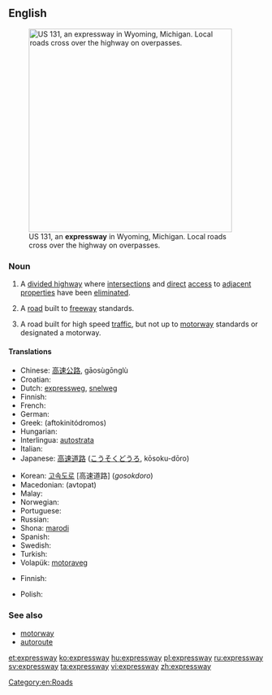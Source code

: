 ==English==
{{wikipedia}}

[[File:US 131, M-6, 68th St interchange.jpg|thumb|400px|right|US&nbsp;131, an '''expressway''' in Wyoming, Michigan. Local roads cross over the highway on overpasses.]]

===Noun===
{{en-noun}}

# {{context|parts of the|_|US}} A [[divided highway]] where [[intersection]]s and [[direct]] [[access]] to [[adjacent]] [[properties]] have been [[eliminated]].
# {{Canada|parts of the US}} A [[road]] built to [[freeway]] standards.
# {{New Zealand}} A road built for high speed [[traffic]], but not up to [[motorway]] standards or designated a motorway.

====Translations====
{{trans-top|US: divided highway}}
* Chinese: [[高速公路]], gāosùgōnglù
* Croatian: {{t+|hr|autocesta}}
* Dutch: [[expressweg]], [[snelweg]]
* Finnish: {{t-|fi|moottoriliikennetie}}
* French: {{t+|fr|autoroute|f}}
* German: {{t+|de|Autobahn}}
* Greek: {{t+|el|αυτοκινητόδρομος|m}} (aftokinitódromos)
* Hungarian: {{t+|hu|autópálya}}
* Interlingua: [[autostrata]]
* Italian: {{t-|it|superstrada}}
* Japanese: [[高速道路]] ([[こうそくどうろ]], kōsoku-dōro)
{{trans-mid}}
* Korean: [[고속도로]] [高速道路] (''gosokdoro'')
* Macedonian: {{t-|mk|автопат}} (avtopat)
* Malay: {{t|ms|lebuhraya|xs=Malay}}
* Norwegian: {{t|no|motorvei}}
* Portuguese: {{t-|pt|auto-estrada}}
* Russian: {{t+|ru|автомагистраль|tr=avtomagistral'}}
* Shona: [[marodi]]
* Spanish: {{t+|es|autopista}}
* Swedish: {{t|sv|motorväg}}
* Turkish: {{t-|tr|otoyol}}
* Volapük: [[motoraveg]]
{{trans-bottom}}

{{trans-see|freeway}}

{{trans-top|NZ: high speed road, not built to freeway standards}}
* Finnish: {{t-|fi|moottoriliikennetie}}
{{trans-mid}}
* Polish: {{t+|pl|droga ekspresowa|f}}
{{trans-bottom}}

===See also===
* [[motorway]]
* [[autoroute]]

[[Category:en:Roads]]

[[et:expressway]]
[[ko:expressway]]
[[hu:expressway]]
[[pl:expressway]]
[[ru:expressway]]
[[sv:expressway]]
[[ta:expressway]]
[[vi:expressway]]
[[zh:expressway]]